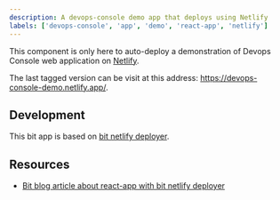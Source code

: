 ```yaml
---
description: A devops-console demo app that deploys using Netlify
labels: ['devops-console', 'app', 'demo', 'react-app', 'netlify']
---
```


This component is only here to auto-deploy a demonstration of Devops Console web application on [Netlify](https://www.netlify.com/).

The last tagged version can be visit at this address: https://devops-console-demo.netlify.app/.

## Development

This bit app is based on [bit netlify deployer](https://bit.cloud/teambit/cloud-providers/deployers/netlify/).

## Resources

- [Bit blog article about react-app with bit netlify deployer](https://bit.dev/blog/deploying-a-composable-react-app-to-netlify-l7rlluzs/)
